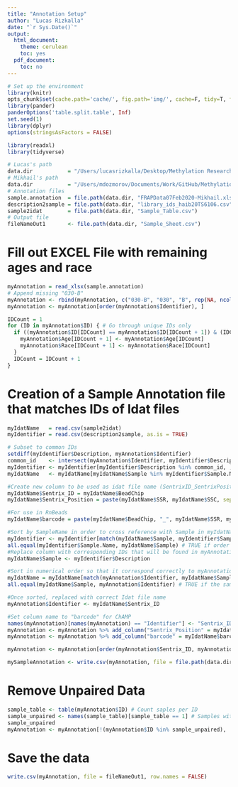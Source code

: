 ```yaml
---
title: "Annotation Setup"
author: "Lucas Rizkalla"
date: "`r Sys.Date()`"
output:
  html_document:
    theme: cerulean
    toc: yes
  pdf_document:
    toc: no
---
```


```r
# Set up the environment
library(knitr)
opts_chunk$set(cache.path='cache/', fig.path='img/', cache=F, tidy=T, fig.keep='high', echo=F, dpi=100, warnings=F, message=F, comment=NA, warning=F, results='as.is', fig.width = 10, fig.height = 6) #out.width=700, 
library(pander)
panderOptions('table.split.table', Inf)
set.seed(1)
library(dplyr)
options(stringsAsFactors = FALSE)
```

```r
library(readxl)
library(tidyverse)
```

```r
# Lucas's path
data.dir           = "/Users/lucasrizkalla/Desktop/Methylation Research-VCU/Methylation850K/data"
# Mikhail's path
data.dir           = "/Users/mdozmorov/Documents/Work/GitHub/Methylation850K/data"
# Annotation files
sample.annotation  = file.path(data.dir, "FRAPData07Feb2020-Mikhail.xlsx")
description2sample = file.path(data.dir, "library_ids_haib20TS6106.csv")
sample2idat        = file.path(data.dir, "Sample_Table.csv")
# Output file
fileNameOut1       <- file.path(data.dir, "Sample_Sheet.csv")
```

# Fill out EXCEL File with remaining ages and race 
```r
myAnnotation = read_xlsx(sample.annotation)
# Append missing "030-B"
myAnnotation <- rbind(myAnnotation, c("030-B", "030", "B", rep(NA, ncol(myAnnotation) - 3)))
myAnnotation <- myAnnotation[order(myAnnotation$Identifier), ]

IDCount = 1
for (ID in myAnnotation$ID) { # Go through unique IDs only
  if ((myAnnotation$ID[IDCount] == myAnnotation$ID[IDCount + 1]) & (IDCount < nrow(myAnnotation))) {
    myAnnotation$Age[IDCount + 1] <- myAnnotation$Age[IDCount]
    myAnnotation$Race[IDCount + 1] <- myAnnotation$Race[IDCount]
  }
  IDCount = IDCount + 1
}
```

# Creation of a Sample Annotation file that matches IDs of Idat files

```r
myIdatName   = read.csv(sample2idat)
myIdentifier = read.csv(description2sample, as.is = TRUE)

# Subset to common IDs
setdiff(myIdentifier$Description, myAnnotation$Identifier)
common_id    <- intersect(myAnnotation$Identifier, myIdentifier$Description)
myIdentifier <- myIdentifier[myIdentifier$Description %in% common_id, ]
myIdatName   <- myIdatName[myIdatName$Sample %in% myIdentifier$Sample.Name, ]

#Create new column to be used as idat file name (SentrixID_SentrixPosition)
myIdatName$Sentrix_ID = myIdatName$BeadChip
myIdatName$Sentrix_Position = paste(myIdatName$SSR, myIdatName$SSC, sep = "")

#For use in RnBeads
myIdatName$barcode = paste(myIdatName$BeadChip, "_", myIdatName$SSR, myIdatName$SSC, sep = "")

#Sort by SampleName in order to cross reference with Sample in myIdatName (should be identical in order)
myIdentifier <- myIdentifier[match(myIdatName$Sample, myIdentifier$Sample.Name), ]
all.equal(myIdentifier$Sample.Name, myIdatName$Sample) # TRUE if order matches
#Replace column with corresponding IDs that will be found in myAnnotation 
myIdatName$Sample <- myIdentifier$Description

#Sort in numerical order so that it correspond correctly to myAnnotation
myIdatName = myIdatName[match(myAnnotation$Identifier, myIdatName$Sample), ] # Works always
all.equal(myIdatName$Sample, myAnnotation$Identifier) # TRUE if the same order

#Once sorted, replaced with correct Idat file name
myAnnotation$Identifier <- myIdatName$Sentrix_ID

#Set column name to "barcode" for ChAMP
names(myAnnotation)[names(myAnnotation) == "Identifier"] <- "Sentrix_ID"
myAnnotation <- myAnnotation %>% add_column("Sentrix_Position" = myIdatName$Sentrix_Position, .after = "Sentrix_ID")
myAnnotation <- myAnnotation %>% add_column("barcode" = myIdatName$barcode, .after = "Sentrix_Position")

myAnnotation <- myAnnotation[order(myAnnotation$Sentrix_ID, myAnnotation$Sentrix_Position),]

mySampleAnnotation <- write.csv(myAnnotation, file = file.path(data.dir, "Sample_Annotation.csv"))
```

# Remove Unpaired Data

```r
sample_table <- table(myAnnotation$ID) # Count saples per ID
sample_unpaired <- names(sample_table)[sample_table == 1] # Samples with single ID
sample_unpaired
myAnnotation <- myAnnotation[!(myAnnotation$ID %in% sample_unpaired),  ]
```

# Save the data

```r
write.csv(myAnnotation, file = fileNameOut1, row.names = FALSE)
```

